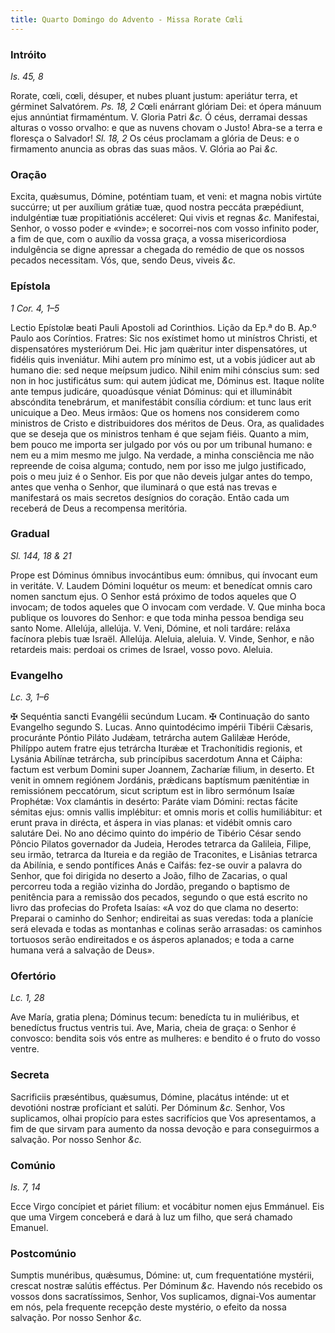```yaml
---
title: Quarto Domingo do Advento - Missa Rorate Cœli
---
```


### Intróito 

_Is. 45, 8_

<div class="grid grid-cols-2 gap-5">
  <span class="text-justify">
    Rorate, cœli, cœli, désuper, et nubes pluant justum: aperiátur terra, et
    gérminet Salvatórem.
    <em>Ps. 18, 2</em> Cœli enárrant glóriam Dei: et ópera mánuum ejus annúntiat
    firmaméntum. V. Gloria Patri <em>&c.</em>
  </span>
  <span class="text-justify">
    Ó céus, derramai dessas alturas o vosso orvalho: e que as nuvens chovam o
    Justo! Abra-se a terra e floresça o Salvador!
    <em>Sl. 18, 2</em> Os céus proclamam a glória de Deus: e o firmamento anuncia
    as obras das suas mãos. V. Glória ao Pai <em>&c.</em>
  </span>
</div>

### Oração

<div class="grid grid-cols-2 gap-5">
  <span class="text-justify">
    Excita, quǽsumus, Dómine, poténtiam tuam, et veni: et magna nobis virtúte
    succúrre; ut per auxílium grátiæ tuæ, quod nostra peccáta præpédiunt,
    indulgéntiæ tuæ propitiatiónis accéleret: Qui vivis et regnas <em>&c.</em>
  </span>
  <span class="text-justify">
    Manifestai, Senhor, o vosso poder e «vinde»; e socorrei-nos com vosso
    infinito poder, a fim de que, com o auxílio da vossa graça, a vossa
    misericordiosa indulgência se digne apressar a chegada do remédio de que os
    nossos pecados necessitam. Vós, que, sendo Deus, viveis <em>&c.</em>
  </span>
</div>

### Epístola 

_1 Cor. 4, 1–5_

<div class="grid grid-cols-2 gap-5">
  <span class="text-justify">
    Lectio Epístolæ beati Pauli Apostoli ad Corinthios.
  </span>
  <span class="text-justify">
    Lição da Ep.ª do B. Ap.º Paulo aos Coríntios.
  </span>
  <span class="text-justify">
    Fratres: Sic nos exístimet homo ut minístros Christi, et dispensatóres
    mysteriórum Dei. Hic jam quǽritur inter dispensatóres, ut fidélis quis
    inveniátur. Mihi autem pro mínimo est, ut a vobis júdicer aut ab humano die:
    sed neque meípsum judico. Nihil enim mihi cónscius sum: sed non in hoc
    justificátus sum: qui autem júdicat me, Dóminus est. Itaque nolíte ante
    tempus judicáre, quoadúsque véniat Dóminus: qui et illuminábit abscóndita
    tenebrárum, et manifestábit consília córdium: et tunc laus erit unicuique a
    Deo.
  </span>
  <span class="text-justify">
    Meus irmãos: Que os homens nos considerem como ministros de Cristo e
    distribuidores dos méritos de Deus. Ora, as qualidades que se deseja que os
    ministros tenham é que sejam fiéis. Quanto a mim, bem pouco me importa ser
    julgado por vós ou por um tribunal humano: e nem eu a mim mesmo me julgo. Na
    verdade, a minha consciência me não repreende de coisa alguma; contudo, nem
    por isso me julgo justificado, pois o meu juiz é o Senhor. Eis por que não
    deveis julgar antes do tempo, antes que venha o Senhor, que iluminará o que
    está nas trevas e manifestará os mais secretos desígnios do coração. Então
    cada um receberá de Deus a recompensa meritória.
  </span>
</div>

### Gradual 

_Sl. 144, 18 & 21_

<div class="grid grid-cols-2 gap-5">
  <span class="text-justify">
    Prope est Dóminus ómnibus invocántibus eum: ómnibus, qui ínvocant eum in
    veritáte. V. Laudem Dómini loquétur os meum: et benedícat omnis caro nomen
    sanctum ejus.
  </span>
  <span class="text-justify">
    O Senhor está próximo de todos aqueles que O invocam; de todos aqueles que O
    invocam com verdade. V. Que minha boca publique os louvores do Senhor: e que
    toda minha pessoa bendiga seu santo Nome.
  </span>
  <span class="text-justify">
    Allelúja, allelúja. V. Veni, Dómine, et noli tardáre: reláxa facínora plebis
    tuæ Israël. Allelúja.
  </span>
  <span class="text-justify">
    Aleluia, aleluia. V. Vinde, Senhor, e não retardeis mais: perdoai os crimes
    de Israel, vosso povo. Aleluia.
  </span>
</div>

### Evangelho 

_Lc. 3, 1–6_

<div class="grid grid-cols-2 gap-5">
  <span class="text-justify">
    <span class="text-red-500">&#10016;</span> Sequéntia sancti Evangélii
    secúndum Lucam.
  </span>
  <span class="text-justify">
    <span class="text-red-500">&#10016;</span> Continuação do santo Evangelho
    segundo S. Lucas.
  </span>
  <span class="text-justify">
    Anno quintodécimo impérii Tibérii Cǽsaris, procuránte Póntio Piláto Judǽam,
    tetrárcha autem Galilǽæ Heróde, Philíppo autem fratre ejus tetrárcha Iturǽæ
    et Trachonítidis regionis, et Lysánia Abilínæ tetrárcha, sub princípibus
    sacerdotum Anna et Cáipha: factum est verbum Domini super Joannem, Zacharíæ
    filium, in deserto. Et venit in omnem regiónem Jordánis, prǽdicans baptísmum
    pæniténtiæ in remissiónem peccatórum, sicut scriptum est in libro sermónum
    Isaíæ Prophétæ: Vox clamántis in desérto: Paráte viam Dómini: rectas fácite
    sémitas ejus: omnis vallis implébitur: et omnis moris et collis
    humiliábitur: et erunt prava in dirécta, et áspera in vias planas: et
    vidébit omnis caro salutáre Dei.
  </span>
  <span class="text-justify">
    No ano décimo quinto do império de Tibério César sendo Pôncio Pilatos
    governador da Judeia, Herodes tetrarca da Galileia, Filipe, seu irmão,
    tetrarca da Itureia e da região de Traconites, e Lisânias tetrarca da
    Abilínia, e sendo pontífices Anás e Caifás: fez-se ouvir a palavra do
    Senhor, que foi dirigida no deserto a João, filho de Zacarias, o qual
    percorreu toda a região vizinha do Jordão, pregando o baptismo de penitência
    para a remissão dos pecados, segundo o que está escrito no livro das
    profecias do Profeta Isaías: «A voz do que clama no deserto: Preparai o
    caminho do Senhor; endireitai as suas veredas: toda a planície será elevada
    e todas as montanhas e colinas serão arrasadas: os caminhos tortuosos serão
    endireitados e os ásperos aplanados; e toda a carne humana verá a salvação
    de Deus».
  </span>
</div>

### Ofertório 

_Lc. 1, 28_

<div class="grid grid-cols-2 gap-5">
  <span class="text-justify">
    Ave María, gratia plena; Dóminus tecum: benedícta tu in muliéribus, et
    benedíctus fructus ventris tui.
  </span>
  <span class="text-justify">
    Ave, Maria, cheia de graça: o Senhor é convosco: bendita sois vós entre as
    mulheres: e bendito é o fruto do vosso ventre.
  </span>
</div>

### Secreta

<div class="grid grid-cols-2 gap-5">
  <span class="text-justify">
    Sacrificiis præséntibus, quǽsumus, Dómine, placátus inténde: ut et devotióni
    nostræ profíciant et salúti. Per Dóminum <em>&c.</em>
  </span>
  <span class="text-justify">
    Senhor, Vos suplicamos, olhai propício para estes sacrifícios que Vos
    apresentamos, a fim de que sirvam para aumento da nossa devoção e para
    conseguirmos a salvação. Por nosso Senhor <em>&c.</em>
  </span>
</div>

### Comúnio 

_Is. 7, 14_

<div class="grid grid-cols-2 gap-5">
  <span class="text-justify">
    Ecce Virgo concípiet et páriet fílium: et vocábitur nomen ejus Emmánuel.
  </span>
  <span class="text-justify">
    Eis que uma Virgem conceberá e dará à luz um filho, que será chamado
    Emanuel.
  </span>
</div>

### Postcomúnio

<div class="grid grid-cols-2 gap-5">
  <span class="text-justify">
    Sumptis munéribus, quǽsumus, Dómine: ut, cum frequentatióne mystérii,
    crescat nostræ salútis efféctus. Per Dóminum <em>&c.</em>
  </span>
  <span class="text-justify">
    Havendo nós recebido os vossos dons sacratíssimos, Senhor, Vos suplicamos,
    dignai-Vos aumentar em nós, pela frequente recepção deste mystério, o efeito
    da nossa salvação. Por nosso Senhor <em>&c.</em>
  </span>
</div>
